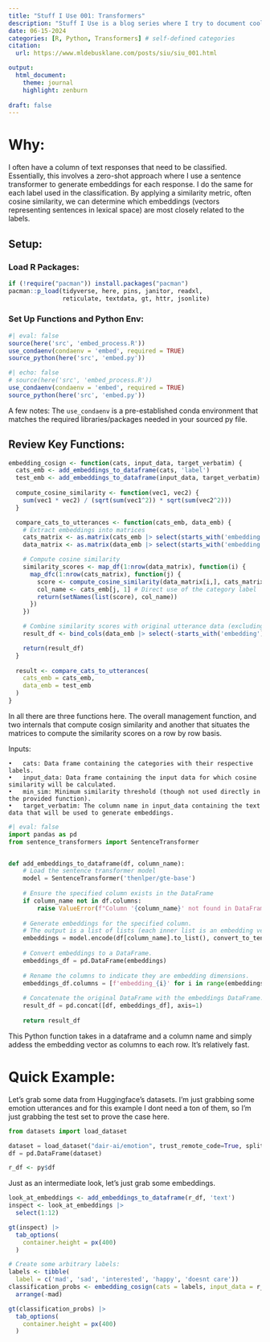 ```yaml
---
title: "Stuff I Use 001: Transformers"
description: "Stuff I Use is a blog series where I try to document cool or interesting methods that I get to use on a day to day basis."
date: 06-15-2024
categories: [R, Python, Transformers] # self-defined categories
citation: 
  url: https://www.mldebusklane.com/posts/siu/siu_001.html

output: 
  html_document:
    theme: journal
    highlight: zenburn
    
draft: false
---
```


# Why:

I often have a column of text responses that need to be classified. Essentially, this involves a zero-shot approach where I use a sentence transformer to generate embeddings for each response. I do the same for each label used in the classification. By applying a similarity metric, often cosine similarity, we can determine which embeddings (vectors representing sentences in lexical space) are most closely related to the labels. 

## Setup:

### Load R Packages:
```r
if (!require("pacman")) install.packages("pacman")
pacman::p_load(tidyverse, here, pins, janitor, readxl,
               reticulate, textdata, gt, httr, jsonlite)
```

### Set Up Functions and Python Env:
```r
#| eval: false
source(here('src', 'embed_process.R'))
use_condaenv(condaenv = 'embed', required = TRUE)
source_python(here('src', 'embed.py'))
```

```r
#| echo: false
# source(here('src', 'embed_process.R'))
use_condaenv(condaenv = 'embed', required = TRUE)
source_python(here('src', 'embed.py'))
```


A few notes: The `use_condaenv` is a pre-established conda environment that matches the required libraries/packages needed in your sourced py file. 

## Review Key Functions: 
```r
embedding_cosign <- function(cats, input_data, target_verbatim) {
  cats_emb <- add_embeddings_to_dataframe(cats, 'label')
  test_emb <- add_embeddings_to_dataframe(input_data, target_verbatim)
  
  compute_cosine_similarity <- function(vec1, vec2) {
    sum(vec1 * vec2) / (sqrt(sum(vec1^2)) * sqrt(sum(vec2^2)))
  }

  compare_cats_to_utterances <- function(cats_emb, data_emb) {
    # Extract embeddings into matrices
    cats_matrix <- as.matrix(cats_emb |> select(starts_with('embedding')))
    data_matrix <- as.matrix(data_emb |> select(starts_with('embedding')))

    # Compute cosine similarity
    similarity_scores <- map_df(1:nrow(data_matrix), function(i) {
      map_dfc(1:nrow(cats_matrix), function(j) {
        score <- compute_cosine_similarity(data_matrix[i,], cats_matrix[j,])
        col_name <- cats_emb[j, 1] # Direct use of the category label
        return(setNames(list(score), col_name))
      })
    })

    # Combine similarity scores with original utterance data (excluding embeddings)
    result_df <- bind_cols(data_emb |> select(-starts_with('embedding')), similarity_scores)

    return(result_df)
  }
  
  result <- compare_cats_to_utterances(
    cats_emb = cats_emb,
    data_emb = test_emb
  ) 
}
```

In all there are three functions here. The overall management function, and two internals that compute cosign similarity and another that situates the matrices to compute the similarity scores on a row by row basis. 

Inputs:

	•	cats: Data frame containing the categories with their respective labels.
	•	input_data: Data frame containing the input data for which cosine similarity will be calculated.
	•	min_sim: Minimum similarity threshold (though not used directly in the provided function).
	•	target_verbatim: The column name in input_data containing the text data that will be used to generate embeddings.
	
```python
#| eval: false
import pandas as pd
from sentence_transformers import SentenceTransformer


def add_embeddings_to_dataframe(df, column_name):
    # Load the sentence transformer model
    model = SentenceTransformer('thenlper/gte-base')
    
    # Ensure the specified column exists in the DataFrame
    if column_name not in df.columns:
        raise ValueError(f"Column '{column_name}' not found in DataFrame.")
    
    # Generate embeddings for the specified column.
    # The output is a list of lists (each inner list is an embedding vector for a sentence).
    embeddings = model.encode(df[column_name].to_list(), convert_to_tensor=False, show_progress_bar=True)
    
    # Convert embeddings to a DataFrame.
    embeddings_df = pd.DataFrame(embeddings)
    
    # Rename the columns to indicate they are embedding dimensions.
    embeddings_df.columns = [f'embedding_{i}' for i in range(embeddings_df.shape[1])]
    
    # Concatenate the original DataFrame with the embeddings DataFrame.
    result_df = pd.concat([df, embeddings_df], axis=1)
    
    return result_df

```

This Python function takes in a dataframe and a column name and simply addess the embedding vector as columns to each row. It's relatively fast. 

# Quick Example: 

Let's grab some data from Huggingface's datasets. I'm just grabbing some emotion utterances and for this example I dont need a ton of them, so I'm just grabbing the test set to prove the case here.  

```python
from datasets import load_dataset

dataset = load_dataset("dair-ai/emotion", trust_remote_code=True, split='test')
df = pd.DataFrame(dataset)
```

```r
r_df <- py$df
```
Just as an intermediate look, let's just grab some embeddings. 

```r
look_at_embeddings <- add_embeddings_to_dataframe(r_df, 'text')
inspect <- look_at_embeddings |> 
  select(1:12) 

gt(inspect) |> 
  tab_options(
    container.height = px(400)
  )
```



```r
# Create some arbitrary labels: 
labels <- tibble(
  label = c('mad', 'sad', 'interested', 'happy', 'doesnt care'))
classification_probs <- embedding_cosign(cats = labels, input_data = r_df, target_verbatim = 'text') |> 
  arrange(-mad)

```

```r
gt(classification_probs) |> 
  tab_options(
    container.height = px(400)
  )
```

